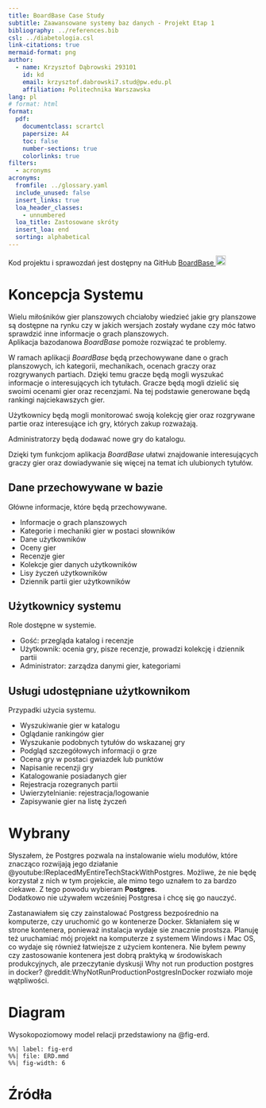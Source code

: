 ```yaml
---
title: BoardBase Case Study
subtitle: Zaawansowane systemy baz danych - Projekt Etap 1
bibliography: ../references.bib
csl: ../diabetologia.csl
link-citations: true
mermaid-format: png
author:
  - name: Krzysztof Dąbrowski 293101
    id: kd
    email: krzysztof.dabrowski7.stud@pw.edu.pl
    affiliation: Politechnika Warszawska
lang: pl
# format: html
format:
  pdf:
    documentclass: scrartcl
    papersize: A4
    toc: false
    number-sections: true
    colorlinks: true
filters:
  - acronyms
acronyms:
  fromfile: ../glossary.yaml
  include_unused: false
  insert_links: true
  loa_header_classes:
    - unnumbered
  loa_title: Zastosowane skróty
  insert_loa: end
  sorting: alphabetical
---
```


::: {.callout-note title="Kod projektu"}
Kod projektu i sprawozdań jest dostępny na GitHub [BoardBase ![](https://github.githubassets.com/images/modules/logos_page/GitHub-Mark.png){width=20}](https://github.com/christopher-dabrowski/BoardBase)
:::

# Koncepcja Systemu

Wielu miłośników gier planszowych chciałoby wiedzieć jakie gry planszowe są dostępne na rynku czy w jakich wersjach zostały wydane czy móc łatwo sprawdzić inne informacje o grach planszowych. \
Aplikacja bazodanowa _BoardBase_ pomoże rozwiązać te problemy.

W ramach aplikacji _BoardBase_ będą przechowywane dane o grach planszowych, ich kategorii, mechanikach, ocenach graczy oraz rozgrywanych partiach. Dzięki temu gracze będą mogli wyszukać informacje o interesujących ich tytułach.
Gracze będą mogli dzielić się swoimi ocenami gier oraz recenzjami. Na tej podstawie generowane będą rankingi najciekawszych gier.

Użytkownicy będą mogli monitorować swoją kolekcję gier oraz rozgrywane partie oraz interesujące ich gry, których zakup rozważają.

Administratorzy będą dodawać nowe gry do katalogu.

Dzięki tym funkcjom aplikacja _BoardBase_ ułatwi znajdowanie interesujących graczy gier oraz dowiadywanie się więcej na temat ich ulubionych tytułów.

## Dane przechowywane w bazie

Główne informacje, które będą przechowywane.

- Informacje o grach planszowych
- Kategorie i mechaniki gier w postaci słowników
- Dane użytkowników
- Oceny gier
- Recenzje gier
- Kolekcje gier danych użytkowników
- Lisy życzeń użytkowników
- Dziennik partii gier użytkowników


## Użytkownicy systemu

Role dostępne w systemie.

- Gość: przegląda katalog i recenzje
- Użytkownik: ocenia gry, pisze recenzje, prowadzi kolekcję i dziennik partii
- Administrator: zarządza danymi gier, kategoriami

## Usługi udostępniane użytkownikom

Przypadki użycia systemu.

- Wyszukiwanie gier w katalogu
- Oglądanie rankingów gier
- Wyszukanie podobnych tytułów do wskazanej gry
- Podgląd szczegółowych informacji o grze
- Ocena gry w postaci gwiazdek lub punktów
- Napisanie recenzji gry
- Katalogowanie posiadanych gier
- Rejestracja rozegranych partii
- Uwierzytelnianie: rejestracja/logowanie
- Zapisywanie gier na listę życzeń

# Wybrany \acr{SZBD}

Słyszałem, że \acr{SZBD} Postgres pozwala na instalowanie wielu modułów, które znacząco rozwijają jego działanie @youtube:IReplacedMyEntireTechStackWithPostgres. Możliwe, że nie będę korzystał z nich w tym projekcie, ale mimo tego uznałem to za bardzo ciekawe. Z tego powodu wybieram \acr{SZBD} **Postgres**. \
Dodatkowo nie używałem wcześniej Postgresa i chcę się go nauczyć.

Zastanawiałem się czy zainstalować Postgress bezpośrednio na komputerze, czy uruchomić go w kontenerze Docker. Skłaniałem się w strone kontenera, ponieważ instalacja wydaje sie znacznie prostsza. Planuję też uruchamiać mój projekt na komputerze z systemem Windows i Mac OS, co wydaje się również łatwiejsze z użyciem kontenera.
Nie byłem pewny czy zastosowanie kontenera jest dobrą praktyką w środowiskach produkcyjnych, ale przeczytanie dyskusji Why not run production postgres in docker? @reddit:WhyNotRunProductionPostgresInDocker rozwiało moje wątpliwości.

# Diagram \acr{ERD}

Wysokopoziomowy model relacji przedstawiony na @fig-erd.

```mermaid
%%| label: fig-erd
%%| file: ERD.mmd
%%| fig-width: 6
```

# Źródła {.unnumbered}

::: {#refs}
:::
